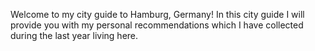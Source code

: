 Welcome to my city guide to Hamburg, Germany! In this city guide I will provide you with my personal recommendations which I have collected during the last year living here. 
